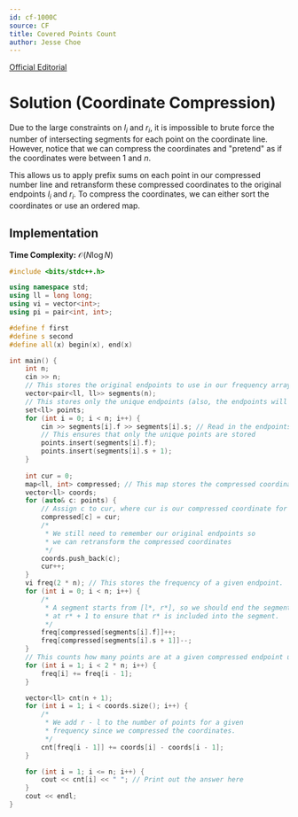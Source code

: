 ```yaml
---
id: cf-1000C
source: CF
title: Covered Points Count
author: Jesse Choe
---
```


[Official Editorial](http://codeforces.com/blog/entry/60288)


# Solution (Coordinate Compression)

Due to the large constraints on $l_i$ and $r_i$, it is impossible to brute force the number of intersecting segments for each point on the coordinate line. However, notice that we can compress the coordinates and "pretend" as if the coordinates were between $1$ and $n$.

This allows us to apply prefix sums on each point in our compressed number line and retransform these compressed coordinates to the original endpoints $l_i$ and $r_i$. To compress the coordinates, we can either sort the coordinates or use an ordered map.

## Implementation

**Time Complexity:** $\mathcal{O}(N\log N)$

<LanguageSection>

<CPPSection>

```cpp
#include <bits/stdc++.h>

using namespace std;
using ll = long long;
using vi = vector<int>;
using pi = pair<int, int>;

#define f first
#define s second
#define all(x) begin(x), end(x)

int main() {
	int n;
	cin >> n;
	// This stores the original endpoints to use in our frequency array later
	vector<pair<ll, ll>> segments(n); 
	// This stores only the unique endpoints (also, the endpoints will be in sorted order).
	set<ll> points; 
	for (int i = 0; i < n; i++) {
		cin >> segments[i].f >> segments[i].s; // Read in the endpoints of the i-th segment
		// This ensures that only the unique points are stored
		points.insert(segments[i].f);
		points.insert(segments[i].s + 1); 
	}
	
	int cur = 0;
	map<ll, int> compressed; // This map stores the compressed coordinates.
	vector<ll> coords;
	for (auto& c: points) {
		// Assign c to cur, where cur is our compressed coordinate for "a".
		compressed[c] = cur;
		/*
		 * We still need to remember our original endpoints so 
		 * we can retransform the compressed coordinates
		 */
		coords.push_back(c);
		cur++;
	}
	vi freq(2 * n); // This stores the frequency of a given endpoint.
	for (int i = 0; i < n; i++) {
		/*
		 * A segment starts from [l*, r*], so we should end the segment 
		 * at r* + 1 to ensure that r* is included into the segment.
		 */
		freq[compressed[segments[i].f]]++;
		freq[compressed[segments[i].s + 1]]--;
	}
	// This counts how many points are at a given compressed endpoint using prefix sums.
	for (int i = 1; i < 2 * n; i++) {
		freq[i] += freq[i - 1];
	}

	vector<ll> cnt(n + 1);
	for (int i = 1; i < coords.size(); i++) {
		/*
		 * We add r - l to the number of points for a given 
		 * frequency since we compressed the coordinates.		  
		 */			  
		cnt[freq[i - 1]] += coords[i] - coords[i - 1];
	}

	for (int i = 1; i <= n; i++) {
		cout << cnt[i] << " "; // Print out the answer here
	}
	cout << endl;
}
```

</CPPSection>

</LanguageSection>
